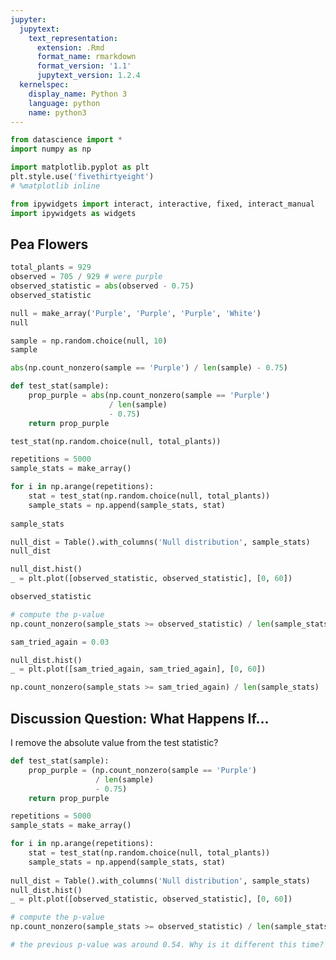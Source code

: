 ```yaml
---
jupyter:
  jupytext:
    text_representation:
      extension: .Rmd
      format_name: rmarkdown
      format_version: '1.1'
      jupytext_version: 1.2.4
  kernelspec:
    display_name: Python 3
    language: python
    name: python3
---
```


```python
from datascience import *
import numpy as np

import matplotlib.pyplot as plt
plt.style.use('fivethirtyeight')
# %matplotlib inline

from ipywidgets import interact, interactive, fixed, interact_manual
import ipywidgets as widgets
```

## Pea Flowers

```python
total_plants = 929
observed = 705 / 929 # were purple
observed_statistic = abs(observed - 0.75)
observed_statistic
```

```python
null = make_array('Purple', 'Purple', 'Purple', 'White')
null
```

```python
sample = np.random.choice(null, 10)
sample
```

```python
abs(np.count_nonzero(sample == 'Purple') / len(sample) - 0.75)
```

```python
def test_stat(sample):
    prop_purple = abs(np.count_nonzero(sample == 'Purple')
                      / len(sample)
                      - 0.75)
    return prop_purple
```

```python
test_stat(np.random.choice(null, total_plants))
```

```python
repetitions = 5000
sample_stats = make_array()

for i in np.arange(repetitions):
    stat = test_stat(np.random.choice(null, total_plants))
    sample_stats = np.append(sample_stats, stat)
    
sample_stats
```

```python
null_dist = Table().with_columns('Null distribution', sample_stats)
null_dist
```

```python
null_dist.hist()
_ = plt.plot([observed_statistic, observed_statistic], [0, 60])
```

```python
observed_statistic
```

```python
# compute the p-value
np.count_nonzero(sample_stats >= observed_statistic) / len(sample_stats)
```

```python
sam_tried_again = 0.03
```

```python
null_dist.hist()
_ = plt.plot([sam_tried_again, sam_tried_again], [0, 60])
```

```python
np.count_nonzero(sample_stats >= sam_tried_again) / len(sample_stats)
```

## Discussion Question: What Happens If...

I remove the absolute value from the test statistic?

```python
def test_stat(sample):
    prop_purple = (np.count_nonzero(sample == 'Purple')
                   / len(sample)
                   - 0.75)
    return prop_purple
```

```python
repetitions = 5000
sample_stats = make_array()

for i in np.arange(repetitions):
    stat = test_stat(np.random.choice(null, total_plants))
    sample_stats = np.append(sample_stats, stat)
    
null_dist = Table().with_columns('Null distribution', sample_stats)
null_dist.hist()
_ = plt.plot([observed_statistic, observed_statistic], [0, 60])
```

```python
# compute the p-value
np.count_nonzero(sample_stats >= observed_statistic) / len(sample_stats)

# the previous p-value was around 0.54. Why is it different this time?
```

```python

```
